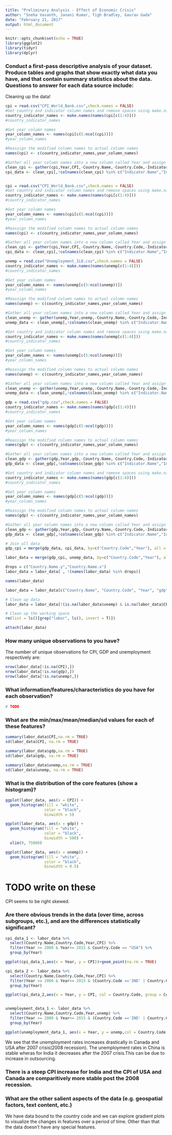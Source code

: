 ```yaml
---
title: "Preliminary Analysis - Effect of Economic Crisis"
author: "Sneha Vasanth, Janani Kumar, Tigh Bradley, Gaurav Gada"
date: "February 21, 2017"
output: html_document
---
```


```r
knitr::opts_chunk$set(echo = TRUE)
library(ggplot2)
library(tidyr)
library(dplyr)
```

### Conduct a first-pass descriptive analysis of your dataset. Produce tables and graphs that show exactly what data you have, and that contain summary statistics about the data. Questions to answer for each data source include:

Cleaning up the data!

```r
cpi = read.csv("CPI_World_Bank.csv",check.names = FALSE)
#Get country and indicator column names and remove spaces using make.names
country_indicator_names <- make.names(names(cpi[c(1:4)])) 
#country_indicator_names

#Get year column names
year_column_names <- names(cpi[c(5:ncol(cpi))])
#year_column_names

#Reassign the modified column names to actual column names
names(cpi) <- c(country_indicator_names,year_column_names)

#Gather all year column names into a new column called Year and assign its values to a column called CPI
clean_cpi <- gather(cpi,Year,CPI,-Country.Name,-Country.Code,-Indicator.Name,-Indicator.Code)
cpi_data <- clean_cpi[,!colnames(clean_cpi) %in% c("Indicator.Name","Indicator.Code")]


cpi = read.csv("CPI_World_Bank.csv",check.names = FALSE)
#Get country and indicator column names and remove spaces using make.names
country_indicator_names <- make.names(names(cpi[c(1:4)]))
#country_indicator_names

#Get year column names
year_column_names <- names(cpi[c(5:ncol(cpi))])
#year_column_names

#Reassign the modified column names to actual column names
names(cpi) <- c(country_indicator_names,year_column_names)

#Gather all year column names into a new column called Year and assign its values to a column called CPI
clean_cpi <- gather(cpi,Year,CPI,-Country.Name,-Country.Code,-Indicator.Name,-Indicator.Code)
cpi_data <- clean_cpi[,!colnames(clean_cpi) %in% c("Indicator.Name","Indicator.Code")]

unemp = read.csv("Unemployment_ILO.csv",check.names = FALSE)
country_indicator_names <- make.names(names(unemp[c(1:4)])) 
#country_indicator_names

#Get year column names
year_column_names <- names(unemp[c(5:ncol(unemp))])
#year_column_names

#Reassign the modified column names to actual column names
names(unemp) <- c(country_indicator_names,year_column_names)

#Gather all year column names into a new column called Year and assign its values to a column called unemp
clean_unemp <- gather(unemp,Year,unemp,-Country.Name,-Country.Code,-Indicator.Name,-Indicator.Code)
unemp_data <- clean_unemp[,!colnames(clean_unemp) %in% c("Indicator.Name","Indicator.Code")]

#Get country and indicator column names and remove spaces using make.names
country_indicator_names <- make.names(names(unemp[c(1:4)]))
#country_indicator_names

#Get year column names
year_column_names <- names(unemp[c(5:ncol(unemp))])
#year_column_names

#Reassign the modified column names to actual column names
names(unemp) <- c(country_indicator_names,year_column_names)

#Gather all year column names into a new column called Year and assign its values to a column called unemp
clean_unemp <- gather(unemp,Year,unemp,-Country.Name,-Country.Code,-Indicator.Name,-Indicator.Code)
unemp_data <- clean_unemp[,!colnames(clean_unemp) %in% c("Indicator.Name","Indicator.Code")]

gdp = read.csv("gdp.csv",check.names = FALSE)
country_indicator_names <- make.names(names(gdp[c(1:4)])) 
#country_indicator_names

#Get year column names
year_column_names <- names(gdp[c(5:ncol(gdp))])
#year_column_names

#Reassign the modified column names to actual column names
names(gdp) <- c(country_indicator_names,year_column_names)

#Gather all year column names into a new column called Year and assign its values to a column called gdp
clean_gdp <- gather(gdp,Year,gdp,-Country.Name,-Country.Code,-Indicator.Name,-Indicator.Code)
gdp_data <- clean_gdp[,!colnames(clean_gdp) %in% c("Indicator.Name","Indicator.Code")]

#Get country and indicator column names and remove spaces using make.names
country_indicator_names <- make.names(names(gdp[c(1:4)]))
#country_indicator_names

#Get year column names
year_column_names <- names(gdp[c(5:ncol(gdp))])
#year_column_names

#Reassign the modified column names to actual column names
names(gdp) <- c(country_indicator_names,year_column_names)

#Gather all year column names into a new column called Year and assign its values to a column called gdp
clean_gdp <- gather(gdp,Year,gdp,-Country.Name,-Country.Code,-Indicator.Name,-Indicator.Code)
gdp_data <- clean_gdp[,!colnames(clean_gdp) %in% c("Indicator.Name","Indicator.Code")]

# Join all data
gdp_cpi = merge(gdp_data, cpi_data, by=c("Country.Code","Year"), all = T) # NA's match

labor_data = merge(gdp_cpi, unemp_data, by=c("Country.Code","Year"), all = T) # NA's match

drops = c("Country.Name.y","Country.Name.x")
labor_data = labor_data[ , !(names(labor_data) %in% drops)]

names(labor_data)

labor_data = labor_data[c("Country.Name", "Country.Code", "Year", "gdp", "unemp", "CPI")]

# Clean up data
labor_data = labor_data[!(is.na(labor_data$unemp) & is.na(labor_data$CPI) & is.na(labor_data$gdp)),]

# Clean up the working space
rm(list = ls()[grep("labor", ls(), invert = T)])

attach(labor_data)
```


### How many unique observations to you have?

The number of unique observations for CPI, GDP and unemployment respectively are:

```r
nrow(labor_data[!is.na(CPI),])
nrow(labor_data[!is.na(gdp),])
nrow(labor_data[!is.na(unemp),])
```

### What information/features/characteristics do you have for each observation?

```r
# TODO
```


### What are the min/max/mean/median/sd values for each of these features?

```r
summary(labor_data$CPI,na.rm = TRUE)
sd(labor_data$CPI, na.rm = TRUE)

summary(labor_data$gdp,na.rm = TRUE)
sd(labor_data$gdp, na.rm = TRUE)

summary(labor_data$unemp,na.rm = TRUE)
sd(labor_data$unemp, na.rm = TRUE)
```

### What is the distribution of the core features (show a histogram)?

```r
ggplot(labor_data, aes(x = CPI)) +
  geom_histogram(fill = "white",
                 color = "black",
                 binwidth = 5)

ggplot(labor_data, aes(x = gdp)) +
  geom_histogram(fill = "white",
                 color = "black",
                 binwidth = 500) +
  xlim(0, 75000)

ggplot(labor_data, aes(x = unemp)) +
  geom_histogram(fill = "white",
                 color = "black",
                 binwidth = 0.5)
```
# TODO write on these

CPI seems to be right skewed.

### Are there obvious trends in the data (over time, across subgroups, etc.), and are the differences statistically significant?

```r

cpi_data_1 <- labor_data %>%
  select(Country.Name,Country.Code,Year,CPI) %>%
  filter(Year >= 2000 & Year<= 2015 & Country.Code == "USA") %>%
  group_by(Year)

ggplot(cpi_data_1,aes(x = Year, y = CPI))+geom_point(na.rm = TRUE) 
```


```r
cpi_data_2 <- labor_data %>%
  select(Country.Name,Country.Code,Year,CPI) %>%
  filter(Year >= 2000 & Year<= 2015 & (Country.Code =='IND' | Country.Code == 'CAN'| Country.Code == 'CHN' | Country.Code == 'USA')) %>%
  group_by(Year)

ggplot(cpi_data_2,aes(x = Year, y = CPI, col = Country.Code, group = Country.Code)) +geom_line(na.rm = T)


unemployment_data_1 <- labor_data %>%
  select(Country.Name,Country.Code,Year,unemp) %>%
  filter(Year >= 2000 & Year<= 2015 & (Country.Code =='IND' | Country.Code == 'CAN' | Country.Code == 'USA'|Country.Code == 'CHN')) %>%
  group_by(Year)

ggplot(unemployment_data_1, aes(x = Year, y = unemp,col = Country.Code, group = Country.Code))+geom_line(na.rm = T)
```

We see that the unemployment rates increases drastically in Canada and USA after 2007 crisis(2008 recession). 
The unemployment rates in China is stable wheras for India it decreases after the 2007 crisis.This can be due to increase in outsourcing.


### There is a steep CPI increase for India and the CPI of USA and Canada are comparitively more stable post the 2008 recession.


### What are the other salient aspects of the data (e.g. geospatial factors, text content, etc.)

We have data bound to the country code and we can explore gradient plots to visualize the changes in features over a period of time. Other than that the data doesn't have any special features.